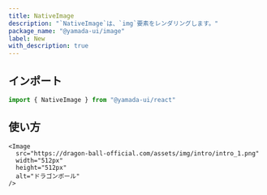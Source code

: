 ```yaml
---
title: NativeImage
description: "`NativeImage`は、`img`要素をレンダリングします。"
package_name: "@yamada-ui/image"
label: New
with_description: true
---
```


## インポート

```ts
import { NativeImage } from "@yamada-ui/react"
```

## 使い方

```tsx
<Image
  src="https://dragon-ball-official.com/assets/img/intro/intro_1.png"
  width="512px"
  height="512px"
  alt="ドラゴンボール"
/>
```
